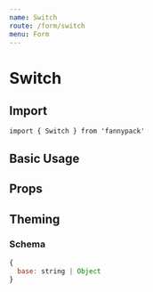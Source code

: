 ```yaml
---
name: Switch
route: /form/switch
menu: Form
---
```



# Switch

## Import

`import { Switch } from 'fannypack'`

## Basic Usage

<Playground>
  <Switch label="Check me" />
</Playground>

## Props

<PropsTable of={Switch} />

## Theming

### Schema

```jsx
{
  base: string | Object
}
```

